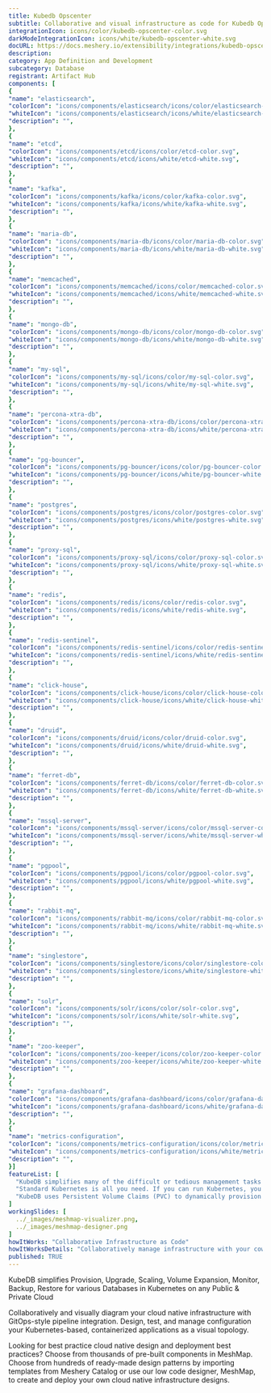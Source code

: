 ```yaml
---
title: Kubedb Opscenter
subtitle: Collaborative and visual infrastructure as code for Kubedb Opscenter
integrationIcon: icons/color/kubedb-opscenter-color.svg
darkModeIntegrationIcon: icons/white/kubedb-opscenter-white.svg
docURL: https://docs.meshery.io/extensibility/integrations/kubedb-opscenter
description: 
category: App Definition and Development
subcategory: Database
registrant: Artifact Hub
components: [
{
"name": "elasticsearch",
"colorIcon": "icons/components/elasticsearch/icons/color/elasticsearch-color.svg",
"whiteIcon": "icons/components/elasticsearch/icons/white/elasticsearch-white.svg",
"description": "",
},
{
"name": "etcd",
"colorIcon": "icons/components/etcd/icons/color/etcd-color.svg",
"whiteIcon": "icons/components/etcd/icons/white/etcd-white.svg",
"description": "",
},
{
"name": "kafka",
"colorIcon": "icons/components/kafka/icons/color/kafka-color.svg",
"whiteIcon": "icons/components/kafka/icons/white/kafka-white.svg",
"description": "",
},
{
"name": "maria-db",
"colorIcon": "icons/components/maria-db/icons/color/maria-db-color.svg",
"whiteIcon": "icons/components/maria-db/icons/white/maria-db-white.svg",
"description": "",
},
{
"name": "memcached",
"colorIcon": "icons/components/memcached/icons/color/memcached-color.svg",
"whiteIcon": "icons/components/memcached/icons/white/memcached-white.svg",
"description": "",
},
{
"name": "mongo-db",
"colorIcon": "icons/components/mongo-db/icons/color/mongo-db-color.svg",
"whiteIcon": "icons/components/mongo-db/icons/white/mongo-db-white.svg",
"description": "",
},
{
"name": "my-sql",
"colorIcon": "icons/components/my-sql/icons/color/my-sql-color.svg",
"whiteIcon": "icons/components/my-sql/icons/white/my-sql-white.svg",
"description": "",
},
{
"name": "percona-xtra-db",
"colorIcon": "icons/components/percona-xtra-db/icons/color/percona-xtra-db-color.svg",
"whiteIcon": "icons/components/percona-xtra-db/icons/white/percona-xtra-db-white.svg",
"description": "",
},
{
"name": "pg-bouncer",
"colorIcon": "icons/components/pg-bouncer/icons/color/pg-bouncer-color.svg",
"whiteIcon": "icons/components/pg-bouncer/icons/white/pg-bouncer-white.svg",
"description": "",
},
{
"name": "postgres",
"colorIcon": "icons/components/postgres/icons/color/postgres-color.svg",
"whiteIcon": "icons/components/postgres/icons/white/postgres-white.svg",
"description": "",
},
{
"name": "proxy-sql",
"colorIcon": "icons/components/proxy-sql/icons/color/proxy-sql-color.svg",
"whiteIcon": "icons/components/proxy-sql/icons/white/proxy-sql-white.svg",
"description": "",
},
{
"name": "redis",
"colorIcon": "icons/components/redis/icons/color/redis-color.svg",
"whiteIcon": "icons/components/redis/icons/white/redis-white.svg",
"description": "",
},
{
"name": "redis-sentinel",
"colorIcon": "icons/components/redis-sentinel/icons/color/redis-sentinel-color.svg",
"whiteIcon": "icons/components/redis-sentinel/icons/white/redis-sentinel-white.svg",
"description": "",
},
{
"name": "click-house",
"colorIcon": "icons/components/click-house/icons/color/click-house-color.svg",
"whiteIcon": "icons/components/click-house/icons/white/click-house-white.svg",
"description": "",
},
{
"name": "druid",
"colorIcon": "icons/components/druid/icons/color/druid-color.svg",
"whiteIcon": "icons/components/druid/icons/white/druid-white.svg",
"description": "",
},
{
"name": "ferret-db",
"colorIcon": "icons/components/ferret-db/icons/color/ferret-db-color.svg",
"whiteIcon": "icons/components/ferret-db/icons/white/ferret-db-white.svg",
"description": "",
},
{
"name": "mssql-server",
"colorIcon": "icons/components/mssql-server/icons/color/mssql-server-color.svg",
"whiteIcon": "icons/components/mssql-server/icons/white/mssql-server-white.svg",
"description": "",
},
{
"name": "pgpool",
"colorIcon": "icons/components/pgpool/icons/color/pgpool-color.svg",
"whiteIcon": "icons/components/pgpool/icons/white/pgpool-white.svg",
"description": "",
},
{
"name": "rabbit-mq",
"colorIcon": "icons/components/rabbit-mq/icons/color/rabbit-mq-color.svg",
"whiteIcon": "icons/components/rabbit-mq/icons/white/rabbit-mq-white.svg",
"description": "",
},
{
"name": "singlestore",
"colorIcon": "icons/components/singlestore/icons/color/singlestore-color.svg",
"whiteIcon": "icons/components/singlestore/icons/white/singlestore-white.svg",
"description": "",
},
{
"name": "solr",
"colorIcon": "icons/components/solr/icons/color/solr-color.svg",
"whiteIcon": "icons/components/solr/icons/white/solr-white.svg",
"description": "",
},
{
"name": "zoo-keeper",
"colorIcon": "icons/components/zoo-keeper/icons/color/zoo-keeper-color.svg",
"whiteIcon": "icons/components/zoo-keeper/icons/white/zoo-keeper-white.svg",
"description": "",
},
{
"name": "grafana-dashboard",
"colorIcon": "icons/components/grafana-dashboard/icons/color/grafana-dashboard-color.svg",
"whiteIcon": "icons/components/grafana-dashboard/icons/white/grafana-dashboard-white.svg",
"description": "",
},
{
"name": "metrics-configuration",
"colorIcon": "icons/components/metrics-configuration/icons/color/metrics-configuration-color.svg",
"whiteIcon": "icons/components/metrics-configuration/icons/white/metrics-configuration-white.svg",
"description": "",
}]
featureList: [
  "KubeDB simplifies many of the difficult or tedious management tasks of running a production grade databases on private and public clouds. Maintain one stack for all your stateless and stateful applications and simplify the operational complexity.",
  "Standard Kubernetes is all you need. If you can run Kubernetes, you can provision and manage databases using KubeDB. Use standard Kubernetes CLI and API to provision and manage databases.",
  "KubeDB uses Persistent Volume Claims (PVC) to dynamically provision disks for database instances. Using appropriately defined StorageClasses, KubeDB provisioned database instances are designed to scale from small development workloads up to performance-intensive workloads on private and public cloud environments."
]
workingSlides: [
  ../_images/meshmap-visualizer.png,
  ../_images/meshmap-designer.png
]
howItWorks: "Collaborative Infrastructure as Code"
howItWorksDetails: "Collaboratively manage infrastructure with your coworkers synchronously sharing the same designs."
published: TRUE
---
```

<p>
KubeDB simplifies Provision, Upgrade, Scaling, Volume Expansion, Monitor, Backup, Restore for various Databases in Kubernetes on any Public & Private Cloud
</p>
<p>
    Collaboratively and visually diagram your cloud native infrastructure with GitOps-style pipeline integration. Design, test, and manage configuration your Kubernetes-based, containerized applications as a visual topology.
</p>
<p>
    Looking for best practice cloud native design and deployment best practices? Choose from thousands of pre-built components in MeshMap. Choose from hundreds of ready-made design patterns by importing templates from Meshery Catalog or use our low code designer, MeshMap, to create and deploy your own cloud native infrastructure designs.
</p>
